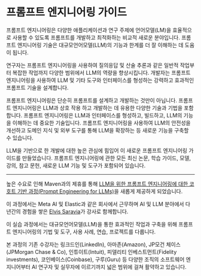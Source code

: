 # 프롬프트 엔지니어링 가이드

프롬프트 엔지니어링은 다양한 애플리케이션과 연구 주제에 언어모델(LM)을 효율적으로 사용할 수 있도록 프롬프트를 개발하고 최적화하는 비교적 새로운 분야입니다. 프롬프트 엔지니어링 기술은 대규모언어모델(LLM)의 기능과 한계를 더 잘 이해하는 데 도움이 됩니다.

연구자는 프롬프트 엔지니어링을 사용하여 질의응답 및 산술 추론과 같은 일반적 작업부터 복잡한 작업까지 다양한 범위에서 LLM의 역량을 향상시킵니다. 개발자는 프롬프트 엔지니어링을 사용하여 LLM 및 기타 도구와 인터페이스를 형성하는 강력하고 효과적인 프롬프트 기술을 설계합니다.

프롬프트 엔지니어링은 단순히 프롬프트를 설계하고 개발하는 것만이 아닙니다. 프롬프트 엔지니어링은 LLM과 상호 작용 하고 개발하는 데 유용한 다양한 기술과 기법을 포함합니다. 프롬프트 엔지니어링은 LLM과 인터페이스를 형성하고, 빌드하고, LLM의 기능을 이해하는 데 중요한 기술입니다. 프롬프트 엔지니어링을 사용하여 LLM의 안전성을 개선하고 도메인 지식 및 외부 도구를 통해 LLM을 확장하는 등 새로운 기능을 구축할 수 있습니다.

LLM을 기반으로 한 개발에 대한 높은 관심에 힘입어 이 새로운 프롬프트 엔지니어링 가이드를 만들었습니다. 프롬프트 엔지니어링에 관한 모든 최신 논문, 학습 가이드, 모델, 강의, 참고 문헌, 새로운 LLM 기능 및 도구가 포함되어 있습니다.

---
높은 수요로 인해 Maven과의 제휴를 통해 [LLM을 위한 프롬프트 엔지니어링에 대한 코호트 기반 과정(Prompt Engineering for LLMs)](https://maven.com/AdamLeeN/prompt-engineering-llms)을 새롭게 제공하게 되었습니다.

이 과정에서는 Meta AI 및 Elastic과 같은 회사에서 근무하며 AI 및 LLM 분야에서 다년간의 경험을 쌓은 [Elvis Saravia](https://www.linkedin.com/in/omarsar/)가 강사로 함께합니다.

이 실습 과정에서는 대규모언어모델(LLM)을 통한 효과적인 작업과 구축을 위해 프롬프트 엔지니어링의 기법 및 도구, 사용 사례, 연습, 프로젝트를 다룹니다.

본 과정의 기존 수강자는 링크드인(LinkedIn), 아마존(Amazon), JP모건 체이스(JPMorgan Chase & Co), 인튜이트(Intuit), 피델리티 인베스트먼트(Fidelity investments), 코인베이스(Coinbase), 구루(Guru) 등 다양한 조직의 소프트웨어 엔지니어부터 AI 연구자 및 실무자에 이르기까지 넓은 범위에 걸쳐 활약하고 있습니다.